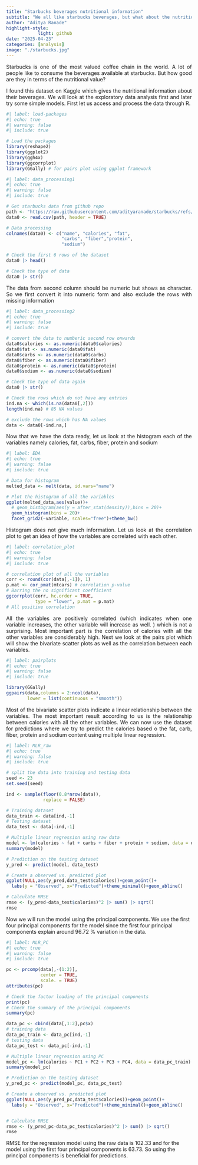 ```yaml
---
title: "Starbucks beverages nutritional information"
subtitle: "We all like starbucks beverages, but what about the nutritional value of them?"
author: "Aditya Ranade"
highlight-style:
            light: github
date: "2025-04-23"
categories: [analysis]
image: "./starbucks.jpg"
---
```


::: {style="text-align: justify"}
Starbucks is one of the most valued coffee chain in the world. A lot of people like to consume the beverages available at starbucks. But how good are they in terms of the nutritional value?
:::

::: {style="text-align: justify"}
I found this dataset on Kaggle which gives the nutritional information about their beverages. We will look at the exploratory data analysis first and later try some simple models. First let us access and process the data through R.
:::

```r
#| label: load-packages
#| echo: true
#| warning: false
#| include: true

# Load the packages
library(reshape2)
library(ggplot2)
library(ggh4x)
library(ggcorrplot)
library(GGally) # for pairs plot using ggplot framework
```

```r
#| label: data_processing1
#| echo: true
#| warning: false
#| include: true

# Get starbucks data from github repo
path <- "https://raw.githubusercontent.com/adityaranade/starbucks/refs/heads/main/data/starbucks-menu-nutrition-drinks.csv"
data0 <- read.csv(path, header = TRUE)

# Data processing
colnames(data0) <- c("name", "calories", "fat", 
                     "carbs", "fiber","protein", 
                     "sodium")

# Check the first 6 rows of the dataset
data0 |> head()

# Check the type of data
data0 |> str()

```

::: {style="text-align: justify"}
The data from second column should be numeric but shows as character. So we first convert it into numeric form and also exclude the rows with missing information
:::

```r
#| label: data_processing2
#| echo: true
#| warning: false
#| include: true

# convert the data to numberic second row onwards
data0$calories <- as.numeric(data0$calories)
data0$fat <- as.numeric(data0$fat)
data0$carbs <- as.numeric(data0$carbs)
data0$fiber <- as.numeric(data0$fiber)
data0$protein <- as.numeric(data0$protein)
data0$sodium <- as.numeric(data0$sodium)

# Check the type of data again
data0 |> str()

# Check the rows which do not have any entries
ind.na <- which(is.na(data0[,2]))
length(ind.na) # 85 NA values

# exclude the rows which has NA values 
data <- data0[-ind.na,]
```

::: {style="text-align: justify"}
Now that we have the data ready, let us look at the histogram each of the variables namely calories, fat, carbs, fiber, protein and sodium
:::

```r
#| label: EDA
#| echo: true
#| warning: false
#| include: true

# Data for histogram
melted_data <- melt(data, id.vars="name")

# Plot the histogram of all the variables
ggplot(melted_data,aes(value))+
  # geom_histogram(aes(y = after_stat(density)),bins = 20)+
  geom_histogram(bins = 20)+
  facet_grid2(~variable, scales="free")+theme_bw()
```

::: {style="text-align: justify"}
Histogram does not give much information. Let us look at the correlation plot to get an idea of how the variables are correlated with each other.
:::

```r
#| label: correlation_plot
#| echo: true
#| warning: false
#| include: true

# correlation plot of all the variables
corr <- round(cor(data[,-1]), 1)
p.mat <- cor_pmat(mtcars) # correlation p-value
# Barring the no significant coefficient
ggcorrplot(corr, hc.order = TRUE,
           type = "lower", p.mat = p.mat)
# All positive correlation
```

::: {style="text-align: justify"}
All the variables are positively correlated (which indicates when one variable increases, the other variable will increase as well. ) which is not a surprising. Most important part is the correlation of calories with all the other variables are considerably high. Next we look at the pairs plot which will show the bivariate scatter plots as well as the correlation between each variables.
:::

```r
#| label: pairplots
#| echo: true
#| warning: false
#| include: true

library(GGally)
ggpairs(data,columns = 2:ncol(data),
        lower = list(continuous = "smooth"))

```

::: {style="text-align: justify"}
Most of the bivariate scatter plots indicate a linear relationship between the variables. The most important result according to us is the relationship between calories with all the other variables. We can now use the dataset for predictions where we try to predict the calories based o  the fat, carb, fiber, protein and sodium content using multiple linear regression.
:::

```r
#| label: MLR_raw
#| echo: true
#| warning: false
#| include: true

# split the data into training and testing data
seed <- 23
set.seed(seed)

ind <- sample(floor(0.8*nrow(data)),
              replace = FALSE)

# Training dataset
data_train <- data[ind,-1]
# Testing dataset
data_test <- data[-ind,-1]

# Multiple linear regression using raw data
model <- lm(calories ~ fat + carbs + fiber + protein + sodium, data = data_train)
summary(model)

# Prediction on the testing dataset
y_pred <- predict(model, data_test)

# Create a observed vs. predicted plot
ggplot(NULL,aes(y_pred,data_test$calories))+geom_point()+
  labs(y = "Observed", x="Predicted")+theme_minimal()+geom_abline()

# Calculate RMSE
rmse <- (y_pred-data_test$calories)^2 |> sum() |> sqrt()
rmse
```

Now we will run the model using the principal components. We use the first four principal components for the model since the first four principal components explain around 96.72 \% variation in the data.


```r
#| label: MLR_PC
#| echo: true
#| warning: false
#| include: true

pc <- prcomp(data[,-(1:2)],
             center = TRUE,
             scale. = TRUE)
attributes(pc)

# Check the factor loading of the principal components
print(pc)
# Check the summary of the principal components
summary(pc)

data_pc <- cbind(data[,1:2],pc$x)
# training data
data_pc_train <- data_pc[ind,-1]
# testing data
data_pc_test <- data_pc[-ind,-1]

# Multiple linear regression using PC
model_pc <- lm(calories ~ PC1 + PC2 + PC3 + PC4, data = data_pc_train)
summary(model_pc)

# Prediction on the testing dataset
y_pred_pc <- predict(model_pc, data_pc_test)

# Create a observed vs. predicted plot
ggplot(NULL,aes(y_pred_pc,data_test$calories))+geom_point()+
  labs(y = "Observed", x="Predicted")+theme_minimal()+geom_abline()


# Calculate RMSE
rmse <- (y_pred_pc-data_pc_test$calories)^2 |> sum() |> sqrt()
rmse
```
RMSE for the regression model using the raw data is 102.33 and for the model using the first four principal components is 63.73. So using the principal components is beneficial for predictions.
